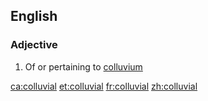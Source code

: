==English==

===Adjective===
{{en-adj|-}}

# Of or pertaining to [[colluvium]]

[[ca:colluvial]]
[[et:colluvial]]
[[fr:colluvial]]
[[zh:colluvial]]